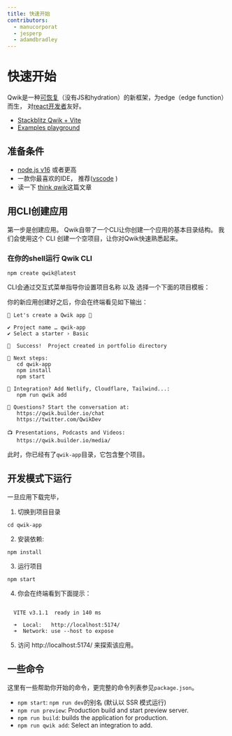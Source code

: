 ```yaml
---
title: 快速开始
contributors:
  - manucorporat
  - jesperp
  - adamdbradley
---
```


# 快速开始

Qwik是一种[可恢复](../concepts/resumable/index.mdx)（没有JS和hydration）的新框架，为edge（edge function）而生，
对[react开发者](../cheat/qwik-react/index.mdx)友好。

- [Stackblitz Qwik + Vite](https://qwik.new)
- [Examples playground](/examples/reactivity/counter/)

## 准备条件

- [node.js v16](https://nodejs.org/en/download/) 或者更高
- 一款你最喜欢的IDE， 推荐([vscode](https://code.visualstudio.com/) )
- 读一下 [think qwik](../think-qwik/index.mdx)这篇文章


## 用CLI创建应用

第一步是创建应用。
Qwik自带了一个CLI让你创建一个应用的基本目录结构。
我们会使用这个 CLI 创建一个空项目，让你对Qwik快速熟悉起来。

### 在你的shell运行 Qwik CLI

```shell
npm create qwik@latest
```
CLI会通过交互式菜单指导你设置项目名称 以及 选择一个下面的项目模板：

<script id="asciicast-514542" src="https://asciinema.org/a/514542.js" async></script>

你的新应用创建好之后，你会在终端看见如下输出：

```shell
💫 Let's create a Qwik app 💫

✔ Project name … qwik-app
✔ Select a starter › Basic

🦄  Success!  Project created in portfolio directory

🐰 Next steps:
   cd qwik-app
   npm install
   npm start

💬 Integration? Add Netlify, Cloudflare, Tailwind...:
   npm run qwik add

💬 Questions? Start the conversation at:
   https://qwik.builder.io/chat
   https://twitter.com/QwikDev

📺 Presentations, Podcasts and Videos:
   https://qwik.builder.io/media/
```

此时，你已经有了`qwik-app`目录，它包含整个项目。

## 开发模式下运行

一旦应用下载完毕，

1. 切换到项目目录

```shell
cd qwik-app
```

2. 安装依赖:

```shell
npm install
```

3. 运行项目

```shell
npm start
```

4. 你会在终端看到下面提示：

```shell

  VITE v3.1.1  ready in 140 ms

  ➜  Local:   http://localhost:5174/
  ➜  Network: use --host to expose

```

5. 访问 http://localhost:5174/ 来探索该应用。

## 一些命令

这里有一些帮助你开始的命令，更完整的命令列表参见`package.json`。

- `npm start`: `npm run dev`的别名 (默认以 SSR 模式运行)
- `npm run preview`: Production build and start preview server.
- `npm run build`: builds the application for production.
- `npm run qwik add`: Select an integration to add.
